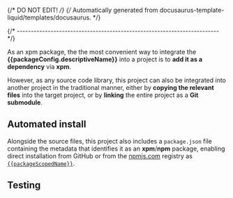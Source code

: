 {/* DO NOT EDIT! */}
{/* Automatically generated from docusaurus-template-liquid/templates/docusaurus. */}





{/* ------------------------------------------------------------------------ */}

As an xpm package, the the most convenient way to integrate
the **{{packageConfig.descriptiveName}}** into a project is to
**add it as a dependency** via **xpm**.

However, as any source code library, this project can also be integrated into another project
in the traditional manner,
either by **copying the relevant files** into the target project, or by **linking**
the entire project as a **Git submodule**.

<CommonXpmPackageRefresher />

## Automated install

Alongside the source files, this project also includes a `package.json`
file containing the metadata that identifies it as an **xpm**/**npm**
package, enabling direct installation from GitHub or
from the [npmjs.com](https://www.npmjs.com) registry as
[`{{packageScopedName}}`](https://www.npmjs.com/package/{{packageScopedName}}).

<CommonPrerequisites />

<CommonInitialiseTheProject />

<CommonInstallViaXpm />

<CommonInstallationDetails />

<CommonReproducibilityAndDependencies />

<ProjectInstallFolderHierarchy />

<CommonUninstall />

<CommonInstallViaNpm />

<CommonManualInstall />

<ProjectBuildAndIntegrationInfo />

<ProjectStatus />

## Testing

<CommonContinuousIntegration />

